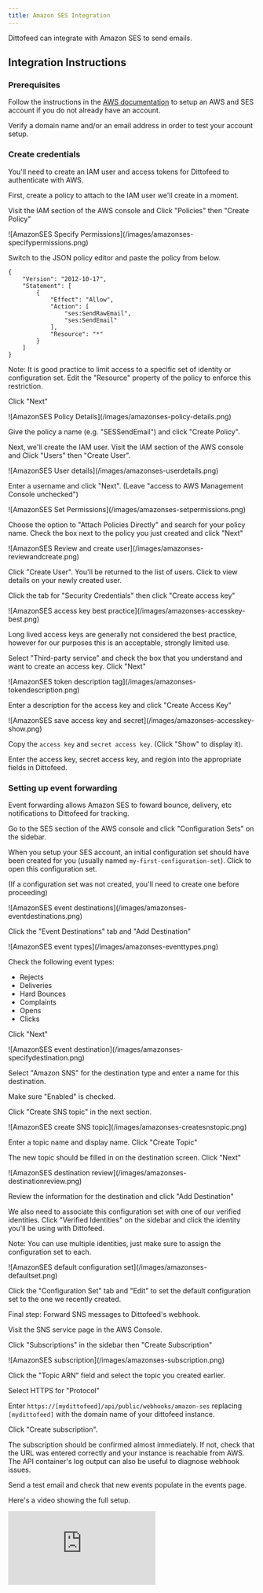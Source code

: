 ```yaml
---
title: Amazon SES Integration
---
```

Dittofeed can integrate with Amazon SES to send emails.

## Integration Instructions

### Prerequisites

Follow the instructions in the [AWS documentation](https://docs.aws.amazon.com/ses/latest/dg/setting-up.html) to setup an
AWS and SES account if you do not already have an account.

Verify a domain name and/or an email address in order to test your account setup.

### Create credentials

You'll need to create an IAM user and access tokens for Dittofeed to authenticate with AWS.

First, create a policy to attach to the IAM user we'll create in a moment.

Visit the IAM section of the AWS console and Click "Policies" then "Create Policy"

<Frame>
  ![AmazonSES Specify Permissions](/images/amazonses-specifypermissions.png)
</Frame>

Switch to the JSON policy editor and paste the policy from below.

```
{
	"Version": "2012-10-17",
	"Statement": [
		{
			"Effect": "Allow",
			"Action": [
				"ses:SendRawEmail",
				"ses:SendEmail"
			],
			"Resource": "*"
		}
	]
}
```

<Warning>
  Note: It is good practice to limit access to a specific set of identity or
  configuration set. Edit the "Resource" property of the policy to enforce this
  restriction.
</Warning>

Click "Next"

<Frame>![AmazonSES Policy Details](/images/amazonses-policy-details.png)</Frame>

Give the policy a name (e.g. "SESSendEmail") and click "Create Policy".

Next, we'll create the IAM user. Visit the IAM section of the AWS console and Click "Users" then "Create User".

<Frame>![AmazonSES User details](/images/amazonses-userdetails.png)</Frame>

Enter a username and click "Next". (Leave "access to AWS Management Console unchecked")

<Frame>
  ![AmazonSES Set Permissions](/images/amazonses-setpermissions.png)
</Frame>

Choose the option to "Attach Policies Directly" and search for your policy name. Check the box next to the policy you just created and click "Next"

<Frame>
  ![AmazonSES Review and create user](/images/amazonses-reviewandcreate.png)
</Frame>

Click "Create User". You'll be returned to the list of users. Click to view details on your newly created user.

Click the tab for "Security Credentials" then click "Create access key"

<Frame>
  ![AmazonSES access key best practice](/images/amazonses-accesskey-best.png)
</Frame>

Long lived access keys are generally not considered the best practice, however for our purposes this is an acceptable,
strongly limited use.

Select "Third-party service" and check the box that you understand and want to create an access key. Click "Next"

<Frame>
  ![AmazonSES token description tag](/images/amazonses-tokendescription.png)
</Frame>

Enter a description for the access key and click "Create Access Key"

<Frame>
  ![AmazonSES save access key and secret](/images/amazonses-accesskey-show.png)
</Frame>

Copy the `access key` and `secret access key`. (Click "Show" to display it).

[//]: # "TODO: Need an image of the SES section in dittofeed"

Enter the access key, secret access key, and region into the appropriate fields in Dittofeed.

### Setting up event forwarding

Event forwarding allows Amazon SES to foward bounce, delivery, etc notifications to Dittofeed for tracking.

Go to the SES section of the AWS console and click "Configuration Sets" on the sidebar.

When you setup your SES account, an initial configuration set should have been created for you (usually named `my-first-configuration-set`).
Click to open this configuration set.

(If a configuration set was not created, you'll need to create one before proceeding)

<Frame>
  ![AmazonSES event destinations](/images/amazonses-eventdestinations.png)
</Frame>

Click the "Event Destinations" tab and "Add Destination"

<Frame>![AmazonSES event types](/images/amazonses-eventtypes.png)</Frame>

Check the following event types:

- Rejects
- Deliveries
- Hard Bounces
- Complaints
- Opens
- Clicks

Click "Next"

<Frame>
  ![AmazonSES event destination](/images/amazonses-specifydestination.png)
</Frame>

Select "Amazon SNS" for the destination type and enter a name for this destination.

Make sure "Enabled" is checked.

Click "Create SNS topic" in the next section.

<Frame>
  ![AmazonSES create SNS topic](/images/amazonses-createsnstopic.png)
</Frame>

Enter a topic name and display name. Click "Create Topic"

The new topic should be filled in on the destination screen. Click "Next"

<Frame>
  ![AmazonSES destination review](/images/amazonses-destinationreview.png)
</Frame>

Review the information for the destination and click "Add Destination"

We also need to associate this configuration set with one of our verified identities. Click "Verified Identities"
on the sidebar and click the identity you'll be using with Dittofeed.

Note: You can use multiple identities, just make sure to assign the configuration set to each.

<Frame>
  ![AmazonSES default configuration set](/images/amazonses-defaultset.png)
</Frame>

Click the "Configuration Set" tab and "Edit" to set the default configuration set to the one we recently created.

Final step: Forward SNS messages to Dittofeed's webhook.

Visit the SNS service page in the AWS Console.

Click "Subscriptions" in the sidebar then "Create Subscription"

<Frame>![AmazonSES subscription](/images/amazonses-subscription.png)</Frame>

Click the "Topic ARN" field and select the topic you created earlier.

Select HTTPS for "Protocol"

Enter `https://[mydittofeed]/api/public/webhooks/amazon-ses` replacing `[mydittofeed]` with the domain name of your dittofeed instance.

Click "Create subscription".

The subscription should be confirmed almost immediately. If not, check that the URL was entered correctly and your instance is reachable from AWS.
The API container's log output can also be useful to diagnose webhook issues.

Send a test email and check that new events populate in the events page.

Here's a video showing the full setup.

<iframe 
  class="w-full aspect-video" 
  src="https://www.youtube.com/embed/MGzv2sxxabA?si=mQ7bSNoC998uA5Vb"
  title="Integrating Amazon SES with Dittofeed to Automate Emails" 
  frameborder="0" 
  allow="accelerometer; autoplay; clipboard-write; encrypted-media; gyroscope; picture-in-picture; web-share" 
  allowFullScreen>
</iframe>
